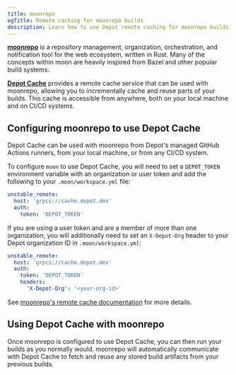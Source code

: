 ```yaml
---
title: moonrepo
ogTitle: Remote caching for moonrepo builds
description: Learn how to use Depot remote caching for moonrepo builds
---
```


[**moonrepo**](https://moonrepo.dev/) is a repository management, organization, orchestration, and notification tool for the web ecosystem, written in Rust. Many of the concepts within moon are heavily inspired from Bazel and other popular build systems.

[**Depot Cache**](/docs/cache/overview) provides a remote cache service that can be used with moonrepo, allowing you to incrementally cache and reuse parts of your builds. This cache is accessible from anywhere, both on your local machine and on CI/CD systems.

## Configuring moonrepo to use Depot Cache

Depot Cache can be used with moonrepo from Depot's managed GitHub Actions runners, from your local machine, or from any CI/CD system.

To configure `moon` to use Depot Cache, you will need to set a `DEPOT_TOKEN` environment variable with an organization or user token and add the following to your `.moon/workspace.yml` file:

```yaml
unstable_remote:
  host: 'grpcs://cache.depot.dev'
  auth:
    token: 'DEPOT_TOKEN'
```

If you are using a user token and are a member of more than one organization, you will additionally need to set an `X-Depot-Org` header to your Depot organization ID in `.moon/workspace.yml`:

```yaml
unstable_remote:
  host: 'grpcs://cache.depot.dev'
  auth:
    token: 'DEPOT_TOKEN'
    headers:
      'X-Depot-Org': '<your-org-id>'
```

See [moonrepo's remote cache documentation](https://moonrepo.dev/docs/guides/remote-cache#cloud-hosted-depot) for more details.

## Using Depot Cache with moonrepo

Once moonrepo is configured to use Depot Cache, you can then run your builds as you normally would. moonrepo will automatically communicate with Depot Cache to fetch and reuse any stored build artifacts from your previous builds.
